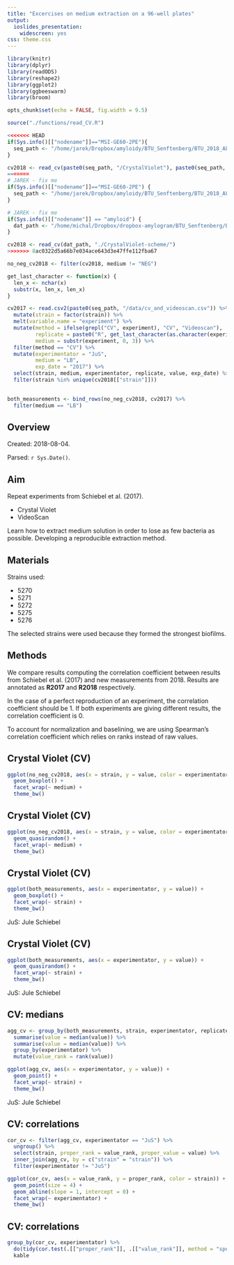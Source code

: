 ```yaml
---
title: "Excercises on medium extraction on a 96-well plates"
output: 
  ioslides_presentation: 
    widescreen: yes
css: theme.css
---
```



```r
library(knitr)
library(dplyr)
library(readODS)
library(reshape2)
library(ggplot2)
library(ggbeeswarm)
library(broom)

opts_chunk$set(echo = FALSE, fig.width = 9.5)

source("./functions/read_CV.R")

<<<<<<< HEAD
if(Sys.info()[["nodename"]]=="MSI-GE60-2PE"){
  seq_path <- "/home/jarek/Dropbox/amyloidy/BTU_Senftenberg/BTU_2018_AL-DK-JS"
}

cv2018 <- read_cv(paste0(seq_path, "/CrystalViolet"), paste0(seq_path, "/96_plate-scheme/"))
=======
# JAREK - fix me
if(Sys.info()[["nodename"]]=="MSI-GE60-2PE") {
  seq_path <- "/home/jarek/Dropbox/amyloidy/BTU_Senftenberg/BTU_2018_AL-DK-JS"
}

# JAREK - fix me
if(Sys.info()[["nodename"]] == "amyloid") {
  dat_path <- "/home/michal/Dropbox/dropbox-amylogram/BTU_Senftenberg/BTU_2018_AL-DK-JS/CrystalViolet/"
}

cv2018 <- read_cv(dat_path, "./CrystalViolet-scheme/")
>>>>>>> 8ac0322d5a66b7e034ace643d3e47ffe112fba67

no_neg_cv2018 <- filter(cv2018, medium != "NEG")

get_last_character <- function(x) {
  len_x <- nchar(x)
  substr(x, len_x, len_x)
}

cv2017 <- read.csv2(paste0(seq_path, "/data/cv_and_videoscan.csv")) %>% 
  mutate(strain = factor(strain)) %>% 
  melt(variable.name = "experiment") %>% 
  mutate(method = ifelse(grepl("CV", experiment), "CV", "Videoscan"),
         replicate = paste0("R", get_last_character(as.character(experiment))),
         medium = substr(experiment, 0, 3)) %>% 
  filter(method == "CV") %>% 
  mutate(experimentator = "JuS",
         medium = "LB",
         exp_date = "2017") %>% 
  select(strain, medium, experimentator, replicate, value, exp_date) %>% 
  filter(strain %in% unique(cv2018[["strain"]]))
  

both_measurements <- bind_rows(no_neg_cv2018, cv2017) %>% 
  filter(medium == "LB") 


```

## Overview

Created: 2018-08-04.

Parsed: `r Sys.Date()`.

## Aim 

Repeat experiments from Schiebel et al. (2017).

- Crystal Violet
- VideoScan

Learn how to extract medium solution in order to lose as few bacteria as possible.
Developing a reproducible extraction method.

## Materials

Strains used:

- 5270
- 5271
- 5272
- 5275
- 5276

The selected strains were used because they formed the strongest biofilms. 

## Methods

We compare results computing the correlation coefficient between results from Schiebel et al. (2017) and new measurements from 2018. Results are annotated as **R2017** and **R2018** respectively. 

In the case of a perfect reproduction of an experiment, the correlation coefficient should be 1. If both experiments are giving different results, the correlation coefficient is 0.

To account for normalization and baselining, we are using Spearman's correlation coefficient which relies on ranks instead of raw values.

## Crystal Violet (CV)

```r
ggplot(no_neg_cv2018, aes(x = strain, y = value, color = experimentator)) +
  geom_boxplot() +
  facet_wrap(~ medium) +
  theme_bw()
```


## Crystal Violet (CV)

```r
ggplot(no_neg_cv2018, aes(x = strain, y = value, color = experimentator)) +
  geom_quasirandom() +
  facet_wrap(~ medium) +
  theme_bw()
```


## Crystal Violet (CV)

```r
ggplot(both_measurements, aes(x = experimentator, y = value)) +
  geom_boxplot() +
  facet_wrap(~ strain) +
  theme_bw()
```

JuS: Jule Schiebel

## Crystal Violet (CV)

```r
ggplot(both_measurements, aes(x = experimentator, y = value)) +
  geom_quasirandom() +
  facet_wrap(~ strain) +
  theme_bw()
```

JuS: Jule Schiebel

## CV: medians

```r
agg_cv <- group_by(both_measurements, strain, experimentator, replicate) %>% 
  summarise(value = median(value)) %>% 
  summarise(value = median(value)) %>% 
  group_by(experimentator) %>% 
  mutate(value_rank = rank(value))

ggplot(agg_cv, aes(x = experimentator, y = value)) +
  geom_point() +
  facet_wrap(~ strain) +
  theme_bw()
```

JuS: Jule Schiebel

## CV: correlations

```r
 
cor_cv <- filter(agg_cv, experimentator == "JuS") %>% 
  ungroup() %>% 
  select(strain, proper_rank = value_rank, proper_value = value) %>% 
  inner_join(agg_cv, by = c("strain" = "strain")) %>% 
  filter(experimentator != "JuS") 

ggplot(cor_cv, aes(x = value_rank, y = proper_rank, color = strain)) +
  geom_point(size = 4) +
  geom_abline(slope = 1, intercept = 0) +
  facet_wrap(~ experimentator) +
  theme_bw()

```

## CV: correlations

```r
 
group_by(cor_cv, experimentator) %>% 
  do(tidy(cor.test(.[["proper_rank"]], .[["value_rank"]], method = "spearman"))) %>% 
  kable

```
